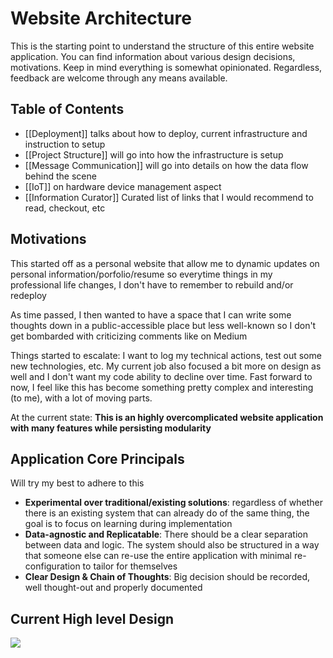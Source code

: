 # Website Architecture

This is the starting point to understand the structure of this entire website application. You can find information about various design decisions, motivations. Keep in mind everything is somewhat opinionated. Regardless, feedback are welcome through any means available.

## Table of Contents

- [[Deployment]] talks about how to deploy, current infrastructure and instruction to setup
- [[Project Structure]] will go into how the infrastructure is setup
- [[Message Communication]] will go into details on how the data flow behind the scene
- [[IoT]] on hardware device management aspect
- [[Information Curator]] Curated list of links that I would recommend to read, checkout, etc

## Motivations

This started off as a personal website that allow me to dynamic updates on personal information/porfolio/resume so everytime things in my professional life changes, I don't have to remember to rebuild and/or redeploy

As time passed, I then wanted to have a space that I can write some thoughts down in a public-accessible place but less well-known so I don't get bombarded with criticizing comments like on Medium

Things started to escalate: I want to log my technical actions, test out some new technologies, etc. My current job also focused a bit more on design as well and I don't want my code ability to decline over time. Fast forward to now, I feel like this has become something pretty complex and interesting (to me), with a lot of moving parts.

At the current state: **This is an highly overcomplicated website application with many features while persisting modularity**

## Application Core Principals

Will try my best to adhere to this

- **Experimental over traditional/existing solutions**: regardless of whether there is an existing system that can already do of the same thing, the goal is to focus on learning during implementation
- **Data-agnostic and Replicatable**: There should be a clear separation between data and logic. The system should also be structured in a way that someone else can re-use the entire application with minimal re-configuration to tailor for themselves
- **Clear Design & Chain of Thoughts**: Big decision should be recorded, well thought-out and properly documented

## Current High level Design

<img
  src="../../attachments/DD_PersonalWebsiteArchitecture.png"
  align="center"
/>
